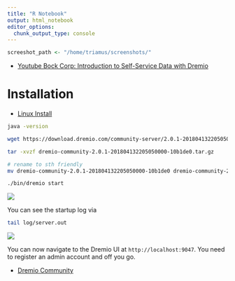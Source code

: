```yaml
---
title: "R Notebook"
output: html_notebook
editor_options: 
  chunk_output_type: console
---
```


```r
screeshot_path <- "/home/triamus/screenshots/"
```

* [Youtube Bock Corp: Introduction to Self-Service Data with Dremio](https://www.youtube.com/watch?v=iJOD7RcQoYI)

# Installation

* [Linux Install](https://docs.dremio.com/quickstart/linux.html)

```bash
java -version

wget https://download.dremio.com/community-server/2.0.1-201804132205050000-10b1de0/dremio-community-2.0.1-201804132205050000-10b1de0.tar.gz

tar -xvzf dremio-community-2.0.1-201804132205050000-10b1de0.tar.gz

# rename to sth friendly
mv dremio-community-2.0.1-201804132205050000-10b1de0 dremio-community-2.0.1

./bin/dremio start
```

![](/home/triamus/screenshots/bash_dremio_start.png)

You can see the startup log via

```bash
tail log/server.out
```

![](/home/triamus/screenshots/bash_dremio_start_tail_log.png)

You can now navigate to the Dremio UI at `http://localhost:9047`. You need to register an admin account and off you go.








################################################################################

* [Dremio Community](https://community.dremio.com/)




